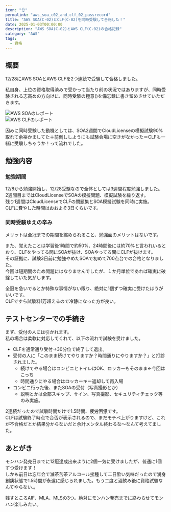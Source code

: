 ```yaml
---
icon: "👌"
permalink: "aws_soa_c02_and_clf_02_passrecord"
title: "AWS SOA(C-02)とCLF(C-02)を同時受験して合格した！"
date: 2025-01-03T00:00:00
description: "AWS SOA(C-02)とAWS CLF(C-02)の合格記録"
category: "AWS"
tags:
  - 資格
---
```


## 概要
12/28にAWS SOAとAWS CLFを2つ連続で受験して合格しました。  

私自身、上位の資格取得済みで受かって当たり前の状況ではありますが、同時受験される志高めの方向けに、同時受験の極意()を備忘録に書き留めさせていただきます。  

![AWS SOAのレポート](./aws_soa_report.webp)  
![AWS CLFのレポート](./aws_clf_report.webp)  

因みに同時受験した動機としては、SOA2週間でCloudLicenseの模擬試験90%取れて余裕かましてた＋前倒ししようにも試験会場に空きがなかった＝CLFも一緒に受験しちゃうか！って流れでした。  

## 勉強内容
### 勉強期間
12/8から勉強開始し、12/28受験なので全体としては3週間程度勉強しました。  
2週間目まではCloudLicenseでSOAの模擬問題、模擬試験を繰り返す。  
残り1週間はCloudLicenseでCLFの問題集とSOA模擬試験を同時に実施。  
CLFに費やした時間はおおよそ3日くらいです。  

### 同時受験ゆえの辛み
メリットは全冠までの期間を縮められること、勉強面のメリットはないです。  

また、覚えたことは学習後1時間で約50%、24時間後には約70%と言われいるとおり、CLFをやってる間にSOAが抜け、SOAやってる間にCLFが抜けます。  
その証拠に、試験3日前に勉強やめたSOAで初めて700点台での合格となりました。  
今回は短期間のため問題にはなりませんでしたが、１か月単位であれば確実に破綻していた気がします。    

全冠を急いでるとか特殊な事情がない限り、絶対に1個ずつ確実に受けたほうがいいです。    
CLFですら試験料1万超えるので冷静になった方が良い。  

## テストセンターでの手続き
まず、受付の人には引かれます。  
私の場合は柔軟に対応してくれて、以下の流れで試験を受けました。  

- CLFを通常通り受付→30分位で終了して退出。
- 受付の人に「このまま続けてやりますか？時間通りにやりますか？」と打診されました。
  - 続けてやる場合はコンビニとトイレはOK、ロッカーもそのまま←今回はこっち
  - 時間通りにやる場合はロッカーキー返却して再入場
- コンビニ行った後、またSOAの受付（写真撮影とか）
  - 説明とかは全部スキップ、サイン、写真撮影、セキュリティチェック等のみ実施。  

2連続だったので試験時間だけで1.5時間、疲労困憊です。  
CLFは試験終了時点で合否が表示されるので、まだモチベ上がりますけど、これが不合格だとか結果分からないだと余計メンタル終わるな～なんて考えてました。  


## あとがき
モンハン発売日までに12冠達成出来ように2個一気に受けましたが、普通に1個ずつ受けます！  
しかも前日は忘年会で滅茶苦茶アルコール接種して二日酔い気味だったので満身創痍状態で1.5時間が永遠に感じられました。もう二度と酒飲み後に資格試験なんてやらない.。  

残すところAIF、MLA、MLSの3つ。絶対にモンハン発売までに終わらせてモンハン楽しみたい。  

